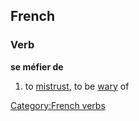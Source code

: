 ==French==
===Verb===
'''se méfier de'''

#to [[mistrust]], to be [[wary]] of

[[Category:French verbs]]